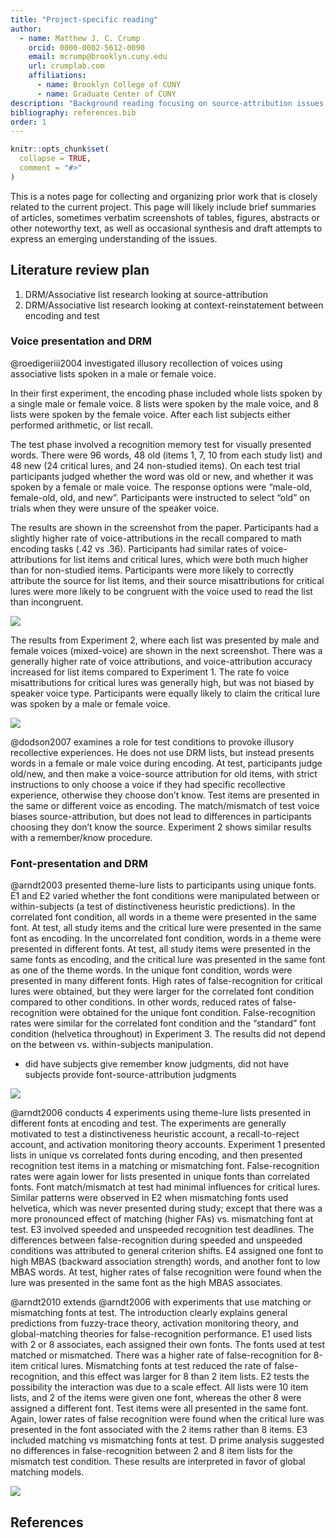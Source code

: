 ```yaml
---
title: "Project-specific reading"
author:
  - name: Matthew J. C. Crump
    orcid: 0000-0002-5612-0090
    email: mcrump@brooklyn.cuny.edu
    url: crumplab.com
    affiliations:
      - name: Brooklyn College of CUNY
      - name: Graduate Center of CUNY
description: "Background reading focusing on source-attribution issues and false-recollection in associative list procedures"
bibliography: references.bib
order: 1
---
```


```r
knitr::opts_chunk$set(
  collapse = TRUE,
  comment = "#>"
)
```

This is a notes page for collecting and organizing prior work that is closely related to the current project. This page will likely include brief summaries of articles, sometimes verbatim screenshots of tables, figures, abstracts or other noteworthy text, as well as occasional synthesis and draft attempts to express an emerging understanding of the issues.

## Literature review plan

1.  DRM/Associative list research looking at source-attribution
2.  DRM/Associative list research looking at context-reinstatement between encoding and test

### Voice presentation and DRM

@roedigeriii2004 investigated illusory recollection of voices using associative lists spoken in a male or female voice.

In their first experiment, the encoding phase included whole lists spoken by a single male or female voice. 8 lists were spoken by the male voice, and 8 lists were spoken by the female voice. After each list subjects either performed arithmetic, or list recall.

The test phase involved a recognition memory test for visually presented words. There were 96 words, 48 old (items 1, 7, 10 from each study list) and 48 new (24 critical lures, and 24 non-studied items). On each test trial participants judged whether the word was old or new, and whether it was spoken by a female or male voice. The response options were "male-old, female-old, old, and new". Participants were instructed to select "old" on trials when they were unsure of the speaker voice.

The results are shown in the screenshot from the paper. Participants had a slightly higher rate of voice-attributions in the recall compared to math encoding tasks (.42 vs .36). Participants had similar rates of voice-attributions for list items and critical lures, which were both much higher than for non-studied items. Participants were more likely to correctly attribute the source for list items, and their source misattributions for critical lures were more likely to be congruent with the voice used to read the list than incongruent.

![](images/Screen%20Shot%202022-10-11%20at%208.06.25%20AM.png)

The results from Experiment 2, where each list was presented by male and female voices (mixed-voice) are shown in the next screenshot. There was a generally higher rate of voice attributions, and voice-attribution accuracy increased for list items compared to Experiment 1. The rate fo voice misattributions for critical lures was generally high, but was not biased by speaker voice type. Participants were equally likely to claim the critical lure was spoken by a male or female voice.

![](images/Screen%20Shot%202022-10-11%20at%208.49.44%20AM.png)

@dodson2007 examines a role for test conditions to provoke illusory recollective experiences. He does not use DRM lists, but instead presents words in a female or male voice during encoding. At test, participants judge old/new, and then make a voice-source attribution for old items, with strict instructions to only choose a voice if they had specific recollective experience, otherwise they choose don't know. Test items are presented in the same or different voice as encoding. The match/mismatch of test voice biases source-attribution, but does not lead to differences in participants choosing they don't know the source. Experiment 2 shows similar results with a remember/know procedure.

### Font-presentation and DRM

@arndt2003 presented theme-lure lists to participants using unique fonts. E1 and E2 varied whether the font conditions were manipulated between or within-subjects (a test of distinctiveness heuristic predictions). In the correlated font condition, all words in a theme were presented in the same font. At test, all study items and the critical lure were presented in the same font as encoding. In the uncorrelated font condition, words in a theme were presented in different fonts. At test, all study items were presented in the same fonts as encoding, and the critical lure was presented in the same font as one of the theme words. In the unique font condition, words were presented in many different fonts. High rates of false-recognition for critical lures were obtained, but they were larger for the correlated font condition compared to other conditions. In other words, reduced rates of false-recognition were obtained for the unique font condition. False-recognition rates were similar for the correlated font condition and the "standard" font condition (helvetica throughout) in Experiment 3. The results did not depend on the between vs. within-subjects manipulation.

-   did have subjects give remember know judgments, did not have subjects provide font-source-attribution judgments

![](images/Screen%20Shot%202022-10-11%20at%2010.19.12%20AM.png)

@arndt2006 conducts 4 experiments using theme-lure lists presented in different fonts at encoding and test. The experiments are generally motivated to test a distinctiveness heuristic account, a recall-to-reject account, and activation monitoring theory accounts. Experiment 1 presented lists in unique vs correlated fonts during encoding, and then presented recognition test items in a matching or mismatching font. False-recognition rates were again lower for lists presented in unique fonts than correlated fonts. Font match/mismatch at test had minimal influences for critical lures. Similar patterns were observed in E2 when mismatching fonts used helvetica, which was never presented during study; except that there was a more pronounced effect of matching (higher FAs) vs. mismatching font at test. E3 involved speeded and unspeeded recognition test deadlines. The differences between false-recognition during speeded and unspeeded conditions was attributed to general criterion shifts. E4 assigned one font to high MBAS (backward association strength) words, and another font to low MBAS words. At test, higher rates of false recognition were found when the lure was presented in the same font as the high MBAS associates.

@arndt2010 extends @arndt2006 with experiments that use matching or mismatching fonts at test. The introduction clearly explains general predictions from fuzzy-trace theory, activation monitoring theory, and global-matching theories for false-recognition performance. E1 used lists with 2 or 8 associates, each assigned their own fonts. The fonts used at test matched or mismatched. There was a higher rate of false-recognition for 8-item critical lures. Mismatching fonts at test reduced the rate of false-recognition, and this effect was larger for 8 than 2 item lists. E2 tests the possibility the interaction was due to a scale effect. All lists were 10 item lists, and 2 of the items were given one font, whereas the other 8 were assigned a different font. Test items were all presented in the same font. Again, lower rates of false recognition were found when the critical lure was presented in the font associated with the 2 items rather than 8 items. E3 included matching vs mismatching fonts at test. D prime analysis suggested no differences in false-recognition between 2 and 8 item lists for the mismatch test condition. These results are interpreted in favor of global matching models.

![](images/Screen%20Shot%202022-10-17%20at%2012.31.52%20PM.png)

## References
